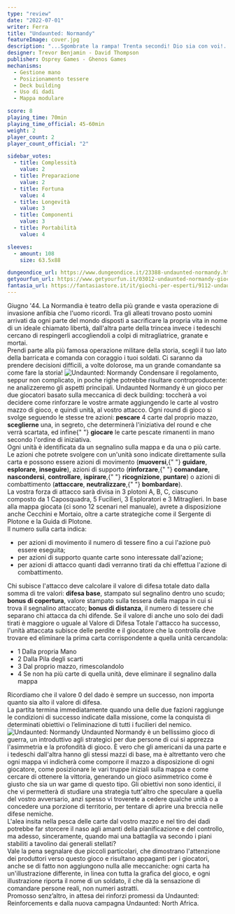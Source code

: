 ```yaml
---
type: "review"
date: "2022-07-01"
writer: Ferra
title: "Undaunted: Normandy"
featureImage: cover.jpg
description: "...Sgombrate la rampa! Trenta secondi! Dio sia con voi!..."
designer: Trevor Benjamin - David Thompson
publisher: Osprey Games - Ghenos Games
mechanisms:
  - Gestione mano
  - Posizionamento tessere
  - Deck building
  - Uso di dadi
  - Mappa modulare

score: 8
playing_time: 70min
playing_time_official: 45-60min
weight: 2
player_count: 2
player_count_official: "2"

sidebar_votes:
  - title: Complessità
    value: 2
  - title: Preparazione
    value: 2
  - title: Fortuna
    value: 4
  - title: Longevità
    value: 3
  - title: Componenti
    value: 3
  - title: Portabilità
    value: 4

sleeves:
  - amount: 108
    size: 63.5x88

dungeondice_url: https://www.dungeondice.it/23388-undaunted-normandy.html
getyourfun_url: https://www.getyourfun.it/03012-undaunted-normandy-giochi-di-carte.html
fantasia_url: https://fantasiastore.it/it/giochi-per-esperti/9112-undaunted-normandy.html
---
```


<Setting>
  Giugno '44. La Normandia è teatro della più grande e vasta operazione di
  invasione anfibia che l'uomo ricordi. Tra gli alleati trovano posto uomini
  arrivati da ogni parte del mondo disposti a sacrificare la propria vita in
  nome di un ideale chiamato libertà, dall'altra parte della trincea invece i
  tedeschi cercano di respingerli accogliendoli a colpi di mitragliatrice,
  granate e mortai. <br />
  Prendi parte alla più famosa operazione militare della storia, scegli il tuo lato
  della barricata e comanda con coraggio i tuoi soldati. Ci saranno da prendere decisioni
  difficili, a volte dolorose, ma un grande comandante sa come fare la storia!
</Setting>

<img src="./game1.jpg" alt="Undaunted: Normandy" />

<Rules>
  Condensare il regolamento, seppur non complicato, in poche righe potrebbe
  risultare controproducente: ne analizzeremo gli aspetti principali. Undaunted
  Normandy è un gioco per due giocatori basato sulla meccanica di deck building:
  toccherà a voi decidere come rinforzare le vostre armate aggiungendo le carte
  al vostro mazzo di gioco, e quindi unità, al vostro attacco. Ogni round di
  gioco si svolge seguendo le stesse tre azioni: <strong>pescare</strong> 4
  carte dal proprio mazzo, <strong>sceglierne</strong> una, in segreto, che
  determinerà l'iniziativa del round e che verrà scartata, ed infine{" "}
  <strong>giocare</strong> le carte pescate rimanenti in mano secondo l'ordine
  di iniziativa.
  <br />
  Ogni unità è identificata da un segnalino sulla mappa e da una o più carte. Le
  azioni che potrete svolgere con un'unità sono indicate direttamente sulla
  carta e possono essere azioni di movimento (<strong>muoversi</strong>,{" "}
  <strong>guidare</strong>, <strong>esplorare</strong>,
  <strong>inseguire</strong>), azioni di supporto (<strong>rinforzare</strong>,{" "}
  <strong>comandare</strong>, <strong>nascondersi</strong>,
  <strong>controllare</strong>, <strong>ispirare</strong>,{" "}
  <strong>ricognizione</strong>, <strong>puntare</strong>) o azioni di
  combattimento (<strong>attaccare</strong>, <strong>neutralizzare</strong>,{" "}
  <strong>bombardare</strong>).
  <br />
  La vostra forza di attacco sarà divisa in 3 plotoni A, B, C, ciascuno composto
  da 1 Caposquadra, 5 Fucilieri, 3 Esploratori e 3 Mitraglieri. In base alla
  mappa giocata (ci sono 12 scenari nel manuale), avrete a disposizione anche
  Cecchini e Mortaio, oltre a carte strategiche come il Sergente di Plotone e la
  Guida di Plotone.
  <br />
  Il numero sulla carta indica:
  <ul>
    <li>
      per azioni di movimento il numero di tessere fino a cui l'azione può
      essere eseguita;
    </li>
    <li>per azioni di supporto quante carte sono interessate dall'azione;</li>
    <li>
      per azioni di attacco quanti dadi verranno tirati da chi effettua l'azione
      di combattimento.
    </li>
  </ul>
  Chi subisce l'attacco deve calcolare il valore di difesa totale dato dalla
  somma di tre valori: <strong>difesa base</strong>, stampato sul segnalino
  dentro uno scudo;
  <strong>bonus di copertura</strong>, valore stampato sulla tessera della mappa
  in cui si trova il segnalino attaccato; <strong>bonus di distanza</strong>, il
  numero di tessere che separano chi attacca da chi difende. Se il valore di anche
  uno solo dei dadi tirati è maggiore o uguale al Valore di Difesa Totale l'attacco
  ha successo, l'unità attaccata subisce delle perdite e il giocatore che la controlla
  deve trovare ed eliminare la prima carta corrispondente a quella unità cercandola:
  <ul>
    <li>1 Dalla propria Mano</li>
    <li>2 Dalla Pila degli scarti</li>
    <li>3 Dal proprio mazzo, rimescolandolo</li>
    <li>
      4 Se non ha più carte di quella unità, deve eliminare il segnalino dalla
      mappa
    </li>
  </ul>
  Ricordiamo che il valore 0 del dado è sempre un successo, non importa quanto sia
  alto il valore di difesa.
  <br />
  La partita termina immediatamente quando una delle due fazioni raggiunge le condizioni
  di successo indicate dalla missione, come la conquista di determinati obiettivi
  o l’eliminazione di tutti i fucilieri del nemico.
</Rules>

<img src="./game2.jpg" alt="Undaunted: Normandy" />

<Feedback>
  Undaunted Normandy è un bellissimo gioco di guerra, un introduttivo agli
  strategici per due persone di cui si apprezza l'asimmetria e la profondità di
  gioco. È vero che gli americani da una parte e i tedeschi dall'altra hanno gli
  stessi mazzi di base, ma è altrettanto vero che ogni mappa vi indicherà come
  comporre il mazzo a disposizione di ogni giocatore, come posizionare le vari
  truppe iniziali sulla mappa e come cercare di ottenere la vittoria, generando
  un gioco asimmetrico come è giusto che sia un war game di questo tipo. Gli
  obiettivi non sono identici, il che vi permetterà di studiare una strategia
  tutt'altro che speculare a quella del vostro avversario, anzi spesso vi
  troverete a cedere qualche unità o a concedere una porzione di territorio, per
  tentare di aprire una breccia nelle difese nemiche. <br />
  L'alea insita nella pesca delle carte dal vostro mazzo e nel tiro dei dadi potrebbe
  far storcere il naso agli amanti della pianificazione e del controllo, ma adesso,
  sinceramente, quando mai una battaglia va secondo i piani stabiliti a tavolino
  dai generali stellati?
  <br />
  Vale la pena segnalare due piccoli particolari, che dimostrano l'attenzione dei
  produttori verso questo gioco e risultano appaganti per i giocatori, anche se di
  fatto non aggiungono nulla alle meccaniche: ogni carta ha un'illustrazione differente,
  in linea con tutta la grafica del gioco, e ogni illustrazione riporta il nome di
  un soldato, il che dà la sensazione di comandare persone reali, non numeri astratti.
  <br />
  Promosso senz’altro, in attesa dei rinforzi promessi da Undaunted: Reinforcements
  e dalla nuova campagna Undaunted: North Africa.
</Feedback>

<Instagram id="Cfd_Z0jjjmc" />
